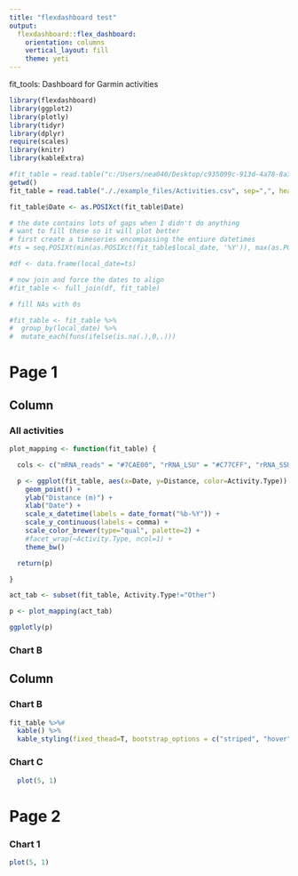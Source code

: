 ```yaml
---
title: "flexdashboard test"
output:
  flexdashboard::flex_dashboard:
    orientation: columns
    vertical_layout: fill
    theme: yeti
---
```


<!-- “default”, “cerulean”, “journal”, “flatly”, “darkly”, “readable”, “spacelab”, “united”, “cosmo”, “lumen”, “paper”, “sandstone”, “simplex”, “yeti” -->

fit_tools: Dashboard for Garmin activities


```r
library(flexdashboard)
library(ggplot2)
library(plotly)
library(tidyr)
library(dplyr)
require(scales)
library(knitr)
library(kableExtra)

```

```r

#fit_table = read.table("c:/Users/nea040/Desktop/c935099c-913d-4a78-8a39-4360510e437c/matt_summarised_data/output_170120.csv", sep=",", header=T)
getwd()
fit_table = read.table("././example_files/Activities.csv", sep=",", header=T)

fit_table$Date <- as.POSIXct(fit_table$Date)

# the date contains lots of gaps when I didn't do anything
# want to fill these so it will plot better
# first create a timeseries encompassing the entiure datetimes
#ts = seq.POSIXt(min(as.POSIXct(fit_table$local_date, '%Y')), max(as.POSIXct(fit_table$local_date, '%Y')), by='day')

#df <- data.frame(local_date=ts)

# now join and force the dates to align
#fit_table <- full_join(df, fit_table)

# fill NAs with 0s

#fit_table <- fit_table %>% 
#  group_by(local_date) %>% 
#  mutate_each(funs(ifelse(is.na(.),0,.)))

```

Page 1
=====================================  

Column {data-width=650}
-----------------------------------------------------------------------

### All activities

```r

plot_mapping <- function(fit_table) {

  cols <- c("mRNA_reads" = "#7CAE00", "rRNA_LSU" = "#C77CFF", "rRNA_SSU" = "#00BFC4")

  p <- ggplot(fit_table, aes(x=Date, y=Distance, color=Activity.Type)) +
    geom_point() +
    ylab("Distance (m)") +
    xlab("Date") +
    scale_x_datetime(labels = date_format("%b-%Y")) +
    scale_y_continuous(labels = comma) +
    scale_color_brewer(type="qual", palette=2) +
    #facet_wrap(~Activity.Type, ncol=1) +
    theme_bw()

  return(p)

}

act_tab <- subset(fit_table, Activity.Type!="Other")

p <- plot_mapping(act_tab)

ggplotly(p)

```

### Chart B


Column {data-width=350}
-----------------------------------------------------------------------

### Chart B

```r

fit_table %>%#
  kable() %>%
  kable_styling(fixed_thead=T, bootstrap_options = c("striped", "hover", "condensed", "responsive"))
```


### Chart C

```r
  plot(5, 1)
```


Page 2
=====================================  

### Chart 1

```r
plot(5, 1)
```
